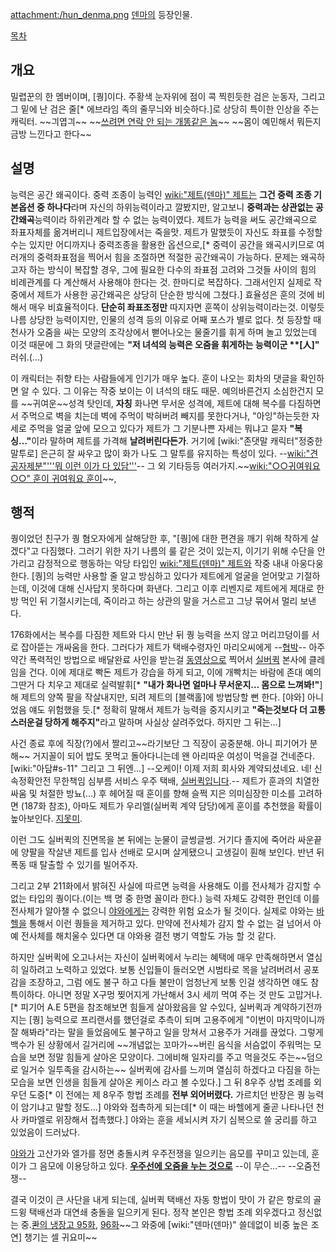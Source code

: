 attachment:/hun_denma.png
[[덴마]]의 등장인물.

[[목차]]
== 개요 ==
밀렵꾼의 한 멤버이며, [퀑]이다. 주황색 눈자위에 점이 콕 찍힌듯한 검은 눈동자, 그리고 그 밑에 난 검은 줄[* 에브라임 족의 줄무늬와 비슷하다.]로 상당히 특이한 인상을 주는 캐릭터. ~~긔엽긔~~
~~[http://comic.naver.com/webtoon/detail.nhn?titleId=119874&no=541&weekday= 쓰려면 연락 안 되는 개똥같은 놈]~~
~~몸이 예민해서 뭐든지 금방 느낀다고 한다~~

== 설명 ==
능력은 공간 왜곡이다. 중력 조종이 능력인 [[wiki:"제트(덴마)" 제트]]는 '''그건 중력 조종 기본옵션 중 하나다'''라며 자신의 하위능력이라고 깔봤지만, 알고보니 '''중력과는 상관없는 공간왜곡'''능력이라 하위관계라 할 수 없는 능력이였다. 제트가 능력을 써도 공간왜곡으로 좌표자체를 옮겨버리니 제트입장에서는 죽을맛. 제트가 말했듯이 자신도 좌표를 수정할 수는 있지만 어디까지나 중력조종을 활용한 옵션으로,[* 중력이 공간을 왜곡시키므로 여러개의 중력좌표점을 찍어서 힘을 조절하면 적절한 공간왜곡이 가능하다. 문제는 왜곡하고자 하는 방식이 복잡할 경우, 그에 필요한 다수의 좌표점 고려와 그것들 사이의 힘의 비례관계를 다 계산해서 사용해야 한다는 것. 한마디로 복잡하다. 그래서인지 실제로 작중에서 제트가 사용한 공간왜곡은 상당히 단순한 방식에 그쳤다.] 효율성은 훈의 것에 비해서 매우 비효율적이다. '''단순히 좌표조정만''' 따지자면 훈쪽이 상위능력이라는것. 이렇듯 나름 상당한 능력이지만, 인물의 성격 등의 이유로 어째 포스가 별로 없다. 첫 등장할 때 천사가 오줌을 싸는 모양의 조각상에서 뻗어나오는 물줄기를 휘게 하며 놀고 있었는데 이것 때문에 그 화의 댓글란에는 '''"저 녀석의 능력은 오줌을 휘게하는 능력이군 **[人]"''' 러쉬.(…)

이 캐릭터는 취향 타는 사람들에게 인기가 매우 높다. 훈이 나오는 회차의 댓글을 확인하면 알 수 있다. 그 이유는 작중 보이는 이 녀석의 태도 때문. 예의바른건지 소심한건지 모를 ~~귀여운~~성격 탓인데, '''자칭''' 화나면 무서운 성격에, 제트에 대해 복수를 다짐하면서 주먹으로 벽을 치는데 벽에 주먹이 박혀버려 빼지를 못한다거나, "아잉"하는듯한 자세로 주먹을 얼굴 앞에 모으고 있다가 제트가 그 기분나쁜 자세는 뭐냐고 묻자 '''"복싱…"'''이라 말하며 제트를 가격해 '''날려버린다든가'''. 거기에 [wiki:"존댓말 캐릭터"정중한 말투로] 은근히 잘 싸우고 많이 화가 나도 그 말투를 유지하는 특성이 있다. --[[wiki:"견공자제분"'''뭐 이런 이가 다 있담''']]-- 그 외 기타등등 여러가지.~~[[wiki:"○○귀여워요○○" 훈이 귀여워요 훈이]]~~,

== 행적 ==
퀑이었던 친구가 퀑 혐오자에게 살해당한 후, "[퀑]에 대한 편견을 깨기 위해 착하게 살겠다"고 다짐했다. 그러기 위한 자기 나름의 룰 같은 것이 있는지, 이기기 위해 수단을 안 가리고 감정적으로 행동하는 악당 타입인 [[wiki:"제트(덴마)" 제트]]와 작중 내내 아웅다웅한다. [퀑]의 능력만 사용할 줄 알고 방심하고 있다가 제트에게 얼굴을 얻어맞고 기절하는데, 이것에 대해 신사답지 못하다며 화낸다. 그리고 이후 리벤지로 제트에게 제대로 한방 먹인 뒤 기절시키는데, 죽이라고 하는 상관의 말을 거스르고 그냥 묶어서 멀리 보낸다. 

176화에서는 복수를 다짐한 제트와 다시 만난 뒤 퀑 능력을 쓰지 않고 머리끄덩이를 서로 잡아뜯는 개싸움을 한다. 그러다가 제트가 택배수령자인 마리오씨에게 --[[협박]]-- 아주 약간 폭력적인 방법으로 배달완료 사인을 받는걸 [[동영상]]으로 찍어서 [[실버퀵]] 본사에 클레임을 건다. 이에 제대로 빡돈 제트가 강습을 하게 되고, 이에 개빡치는 바람에 존대 예의 그딴거 다 치우고 제대로 실력발휘[* '''"내가 화나면 얼마나 무서운지… 몸으로 느껴봐!"''']해 제트의 양쪽 팔을 작살내지만, 되려 제트의 [블랙홀]에 방법당할 뻔 한다. [야와] 아니었음 얘도 위험했을 듯.[* 정확히 말해서 제트가 능력을 중지시키고 '''"죽는것보다 더 고통스러운걸 당하게 해주지"'''라고 말하며 사실상 살려주었다. 하지만 그 뒤는...]

사건 종료 후에 직장(?)에서 짤리고~~라기보단 그 직장이 공중분해. 아니 피기어가 분해~~ 거지꼴이 되어 밥도 못먹고 돌아다니는데 왠 아리따운 여성이 먹을걸 건네준다. [wiki:"아담#s-11" 그리고 그 뒤엔...] --오케이! 이제 저희 회사와 계약되셨네요. 네! 신속정확안전 무한책임 심부름 서비스 우주 택배, [[실버퀵]]입니다.-- 제트가 훈과의 치열한 싸움 및 처절한 방뇨(...) 후 헤어질 때 훈이를 향해 슬쩍 지은 의미심장한 미소를 고려하면 (187화 참조), 아마도 제트가 우리엘(실버퀵 계약 담당)에게 훈이를 추천했을 확률이 높아보인다. [[지못미]].

이런 그도 실버퀵의 진면목을 본 뒤에는 눈물이 글썽글썽. 거기다 졸지에 죽어라 싸운끝에 양팔을 작살낸 제트를 입사 선배로 모시며 살게됐으니 고생길이 훤해 보인다. 반년 뒤 폭동 때 탈출할 수 있기를 빌어주자.

그리고 2부 211화에서 밝혀진 사실에 따르면 능력을 사용해도 이를 전사체가 감지할 수 없는 타입의 퀑이다.(이는 백 명 중 한명 꼴이라 한다.) 능력 자체도 강력한 편인데 이를 전사체가 알아챌 수 없으니 [[야와]]에게는 강력한 위험 요소가 될 것이다. 실제로 야와는 [[바헬]]을 통해서 이런 퀑들을 제거하고 있다. 만약에 전사체가 감지 할 수 없는 걸 넘어서 아예 전사체를 해치울수 있다면 대 야와용 결전 병기 역할도 가능 할 것 같다.

하지만 실버퀵에 오고나서는 자신이 실버퀵에서 누리는 혜택에 매우 만족해하면서 열심히 일하려고 노력하고 있었다. 보통 신입들이 들러오면 시범타로 목을 날려버려서 공포감을 조장하고, 그럼 에도 불구 하고 다들 불만이 엄청난게 보통 인걸 생각하면 얘도 참 특이하다. 아니면 정말 X구멍 찢어지게 가난해서 3시 세끼 먹여 주는 것 만도 고맙거나.[* 피기어 A.E 5편을 참조해보면 힘들게 살아왔음을 알 수있다, 실버퀵과 계약하기전까지는 [퀑] 능력으로 프리랜서를 했던걸로 추측이 되며 고용주에게 "이번이 마지막이니까 잘 해봐라"라는 말을 들었음에도 불구하고 일을 망쳐서 고용주가 거래를 끊었다. 그렇게 백수가 된 상황에서 길거리에 ~~개념없는 꼬마가~~버린 음식을 서슴없이 주워먹는 모습을 보면 정말 힘들게 살아온 모양이다. 그에비해 일자리를 주고 먹을것도 주는~~덤으로 일거수 일투족을 감시하는~~ 실버퀵에 감사를 느끼며 열심히 하겠다고 다짐을 하는 모습을 보면 인생을 힘들게 살아온 케이스 라고 볼 수있다.] 그 뒤 8우주 상법 조례를 외우던 도중[* 이 전에는 제 8우주 항법 조례를 '''전부 외어버렸다.''' 가르치던 반장은 퀑 능력이 암기냐고 말할 정도...] 야와와 접촉하게 되는데[* 이 때는 바헬에게 줄곧 나타나던 천사 카마엘로 위장해서 접촉했다.] 야와는 훈을 세뇌시켜 자기 심복으로 쓸 궁리를 하고 있었음이 드러났다.

[[야와]]가 고산가와 엘가를 정면 충돌시켜 우주전쟁을 일으키는 음모를 꾸미고 있는데, 훈이가 그 음모에 이용당하고 있다. '''[http://comic.naver.com/webtoon/detail.nhn?titleId=119874&no=539&weekday= 우주선에 오줌을 누는 것으로]''' --이 무슨...-- --오줌전쟁--

결국 이것이 큰 사단을 내게 되는데, 실버퀵 택배선 자동 항법이 맛이 가 같은 항로의 골드윙 택배선과 대연쇄 충돌을 일으키게 된다. 정작 본인은 항법 조례 외우겠다고 정신없는 중.[http://comic.naver.com/webtoon/detail.nhn?titleId=119874&seq=630 콴의 냉장고 95화], [http://comic.naver.com/webtoon/detail.nhn?titleId=119874&no=633&weekday= 96화]~~그 와중에 [wiki:"덴마(덴마)" 쓸데없이 비중 높은 조연] 챙기는 셀 귀요미~~
